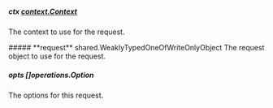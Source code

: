 
##### **ctx** [context.Context](https://pkg.go.dev/context#Context)
The context to use for the request.

<Collapsible>
    ##### **request** shared.WeaklyTypedOneOfWriteOnlyObject
    The request object to use for the request.
    <Collapsible.Break/>
    <WeaklyTypedOneOfWriteOnlyObject/>
</Collapsible>

##### **opts** []operations.Option
The options for this request.

